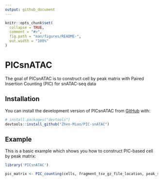 ```yaml
---
output: github_document
---
```


<!-- README.md is generated from README.Rmd. Please edit that file -->

```r
knitr::opts_chunk$set(
  collapse = TRUE,
  comment = "#>",
  fig.path = "man/figures/README-",
  out.width = "100%"
)
```

# PICsnATAC

<!-- badges: start -->
<!-- badges: end -->

The goal of PICsnATAC is to construct cell by peak matrix with Paired Insertion Counting (PIC) for snATAC-seq data

## Installation

You can install the development version of PICsnATAC from [GitHub](https://github.com/Zhen-Miao/PIC-snATAC) with:

``` r
# install.packages("devtools")
devtools::install_github("Zhen-Miao/PIC-snATAC")
```

## Example

This is a basic example which shows you how to construct PIC-based cell by peak matrix:

```r
library('PICsnATAC')

pic_matrix <- PIC_counting(cells, fragment_tsv_gz_file_location, peak_sets)
```
